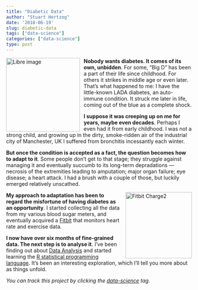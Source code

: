 ```yaml
---
title: "Diabetic Data"
author: "Stuart Hertzog"
date: '2018-06-19'
slug: diabetic-data
tags: ["data-science"]
categories: ["data-science"]
type: post
---
```


<img src="../../images/libre-180604.png" width=200 style="float: left; padding-right: 0.75em;" alt="Libre image" />

**Nobody wants diabetes. It comes of its own, unbidden**. For some, "Big D" has been a part of their life since childhood. For others it strikes in middle age or even later. That's what happened to me: I have the little-known LADA diabetes, an auto-immune condition. It struck me later in life, coming out of the blue as a complete shock.

**I suppose it was creeping up on me for years, maybe even decades**. Perhaps I even had it from early childhood. I was not a strong child, and growing up in the dirty, smoke-ridden air of the industrial city of Manchester, UK I suffered from bronchitis incessantly each winter. 

**But once the condition is accepted as a fact, the question becomes how to adapt to it**. Some people don't get to that stage; they struggle against managing it and eventually succumb to its long-term depradations --- necrosis of the extremities leading to amputation; major organ failure; eye disease; a heart attack. I had a brush with a couple of those, but luckily emerged relatively unscathed.

<img src="../../images/charge2-black.png" width=180 style="float: right; padding-left: 0.75em;" alt="Fitbit Charge2" />

**My approach to adaptation has been to regard the misfortune of having diabetes as an opportunity**. I started collecting all the data from my various blood sugar meters, and eventually acquired a [Fitbit](https://www.fitbit.com/en-ca/charge2) that monitors heart rate and exercise data.

**I now have over six months of fine-grained data. The next step is to analyse it**. I've been finding out about [Data Analysis](https://en.wikipedia.org/wiki/Data_analysis) and started learning the [R statistical programming language](https://r.stuzog.com/). It's been an interesting exploration, which I'll tell you more about as things unfold.

*You can track this project by clicking the [data-science](/tags/data-science) tag.*

